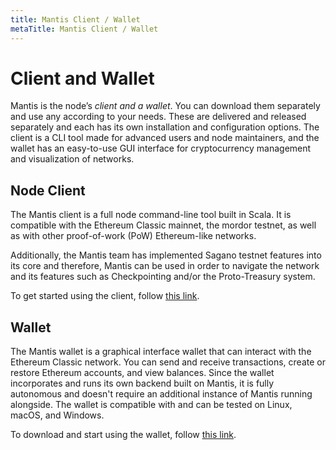 ```yaml
---
title: Mantis Client / Wallet
metaTitle: Mantis Client / Wallet
---
```


# Client and Wallet

Mantis is the node’s *client and a wallet*. You can download them separately and use any according to your needs. These are delivered and released separately and each has its own installation and configuration options.
The client is a CLI tool made for advanced users and node maintainers, and the wallet has an easy-to-use GUI interface for cryptocurrency management and visualization of networks.


## Node Client
The Mantis client is a full node command-line tool built in Scala. It is compatible with the Ethereum Classic mainnet, the mordor testnet, as well as with other proof-of-work (PoW) Ethereum-like networks.

Additionally, the Mantis team has implemented Sagano testnet features into its core and therefore, Mantis can be used in order to navigate the network and its features such as Checkpointing and/or the Proto-Treasury system.

To get started using the client, follow [this link](#).

## Wallet

The Mantis wallet is a graphical interface wallet that can interact with the Ethereum Classic network. You can send and receive transactions, create or restore Ethereum accounts, and view balances. Since the wallet incorporates and runs its own backend built on Mantis, it is fully autonomous and doesn't require an additional instance of Mantis running alongside. The wallet is compatible with and can be tested on Linux, macOS, and Windows.


To download and start using the wallet, follow [this link](#).

